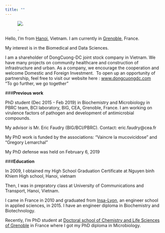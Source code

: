 ```yaml
---
title: ""
---
```

![.](anhjun1.png)

Hello, I'm from [Hanoi](https://vi.wikipedia.org/wiki/H%C3%A0_N%E1%BB%99i), Vietnam. I am currently in [Grenoble](https://fr.wikipedia.org/wiki/Grenoble), France.

My interest is in the Biomedical and Data Sciences.

I am a shareholder of DongCuong-DC joint stock company in Vietnam. We have many projects on community healthcare and construction of infrastructure and urban. As a company, we encourage the cooperation and welcome Domestic and Foreign Investment.&nbsp;
To open up an opportunity of partnership, feel free to visit our website here : [www.dongcuongdc.com](https://dongcuongdc.com)&nbsp;
"To go further, we go together"&nbsp;

###**Previous work**

PhD student (Dec 2015 - Feb 2019) in Biochemistry and Microbiology in PBRC team, BCI laboratory, BIG, CEA, Grenoble, France. I am working on virulence factors of pathogen and development of antimicrobial compounds.    

My advisor is Mr. Eric Faudry (BIG/BCI/PBRC). Contact: eric.faudry@cea.fr  

My PhD work is funded by the associations: "Vaincre la mucovicidose" and "Gregory Lemarchal"  

My PhD defense was held on February 6, 2019  

###**Education**

In 2009, I obtained my High School Graduation Certificate at Nguyen binh Khiem High school, Hanoi, vietnam 

Then, I was in prepratory class at University of Communications and Transport, Hanoi, Vietnam.

I came in France in 2010 and graduated from [Insa-Lyon](https://www.insa-lyon.fr/), an engineer school in applied sciences, in 2015. I have an engineer diploma in Biochemistry and Biotechnology.  

Recently, I'm PhD student at [Doctoral school of Chemistry and Life Sciences of Grenoble ](https://edcsv.univ-grenoble-alpes.fr/) in France where I got my PhD diploma in Microbiology. 

